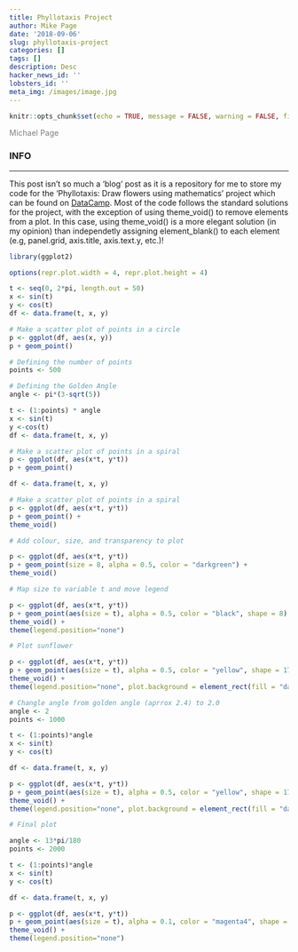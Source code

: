 ```yaml
---
title: Phyllotaxis Project
author: Mike Page
date: '2018-09-06'
slug: phyllotaxis-project
categories: []
tags: []
description: Desc
hacker_news_id: ''
lobsters_id: ''
meta_img: /images/image.jpg
---
```


```r
knitr::opts_chunk$set(echo = TRUE, message = FALSE, warning = FALSE, fig.align = "center")
```

<span style="color:grey">Michael Page</span>
<br/>


### INFO

***

This post isn't so much a 'blog' post as it is a repository for me to store my code for the 'Phyllotaxis: Draw flowers using mathematics' project which can be found on [DataCamp](https://www.datacamp.com/projects/62). Most of the code follows the standard solutions for the project, with the exception of using theme_void() to remove elements from a plot. In this case, using theme_void() is a more elegant solution (in my opinion) than independetly assigning element_blank() to each element (e.g, panel.grid, axis.title, axis.text.y, etc.)!

```r
library(ggplot2)

options(repr.plot.width = 4, repr.plot.height = 4)

t <- seq(0, 2*pi, length.out = 50)
x <- sin(t)
y <- cos(t)
df <- data.frame(t, x, y)

# Make a scatter plot of points in a circle
p <- ggplot(df, aes(x, y))
p + geom_point()

# Defining the number of points
points <- 500

# Defining the Golden Angle
angle <- pi*(3-sqrt(5))

t <- (1:points) * angle
x <- sin(t)
y <-cos(t)
df <- data.frame(t, x, y)

# Make a scatter plot of points in a spiral
p <- ggplot(df, aes(x*t, y*t))
p + geom_point()

df <- data.frame(t, x, y)

# Make a scatter plot of points in a spiral
p <- ggplot(df, aes(x*t, y*t))
p + geom_point() +
theme_void()

# Add colour, size, and transparency to plot

p <- ggplot(df, aes(x*t, y*t))
p + geom_point(size = 8, alpha = 0.5, color = "darkgreen") +
theme_void()

# Map size to variable t and move legend

p <- ggplot(df, aes(x*t, y*t))
p + geom_point(aes(size = t), alpha = 0.5, color = "black", shape = 8) +
theme_void() +
theme(legend.position="none")

# Plot sunflower

p <- ggplot(df, aes(x*t, y*t))
p + geom_point(aes(size = t), alpha = 0.5, color = "yellow", shape = 17) +
theme_void() +
theme(legend.position="none", plot.background = element_rect(fill = "darkmagenta"))

# Changle angle from golden angle (aprrox 2.4) to 2.0
angle <- 2
points <- 1000

t <- (1:points)*angle
x <- sin(t)
y <- cos(t)

df <- data.frame(t, x, y)

p <- ggplot(df, aes(x*t, y*t))
p + geom_point(aes(size = t), alpha = 0.5, color = "yellow", shape = 17) +
theme_void() +
theme(legend.position="none", plot.background = element_rect(fill = "darkmagenta"))

# Final plot

angle <- 13*pi/180
points <- 2000

t <- (1:points)*angle
x <- sin(t)
y <- cos(t)

df <- data.frame(t, x, y)

p <- ggplot(df, aes(x*t, y*t))
p + geom_point(aes(size = t), alpha = 0.1, color = "magenta4", shape = 1, size = 80) +
theme_void() +
theme(legend.position="none")
```


